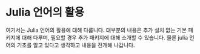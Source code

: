 # Julia 언어의 활용 {.unnumbered}

여기서는 Julia 언어의 활용에 대해 다룹니다. 대부분의 내용은 추가 설치 없는 기본 패키지에 대해 다루며, 필요할 경우 추가 패키지에 대해 소개할 수 있습니다. 물론 julia 언어의 기초를 알고 있다고 생각하고 내용을 전개해 나갑니다.

